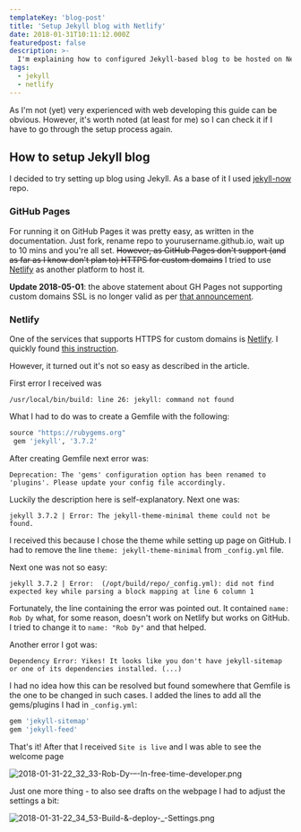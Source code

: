 ```yaml
---
templateKey: 'blog-post'
title: 'Setup Jekyll blog with Netlify'
date: 2018-01-31T10:11:12.000Z
featuredpost: false
description: >-
  I'm explaining how to configured Jekyll-based blog to be hosted on Netlify.
tags:
  - jekyll
  - netlify
---
```

As I'm not (yet) very experienced with web developing this guide can be obvious. However, it's worth noted (at least for me) so I can check it if I have to go through the setup process again.

## How to setup Jekyll blog
I decided to try setting up blog using Jekyll. As a base of it I used [jekyll-now](https://github.com/barryclark/jekyll-now) repo.

### GitHub Pages
For running it on GitHub Pages it was pretty easy, as written in the documentation. Just fork, rename repo to yourusername.github.io, wait up to 10 mins and you're all set. ~~However, as GitHub Pages don't support (and as far as I know don't plan to) HTTPS for custom domains~~ I tried to use [Netlify](https://netlify.com) as another platform to host it. 

**Update 2018-05-01**: the above statement about GH Pages not supporting custom domains SSL is no longer valid as per [that announcement](https://blog.github.com/2018-05-01-github-pages-custom-domains-https/).

### Netlify
One of the services that supports HTTPS for custom domains is [Netlify](https://netlify.com). I quickly found [this instruction](https://www.netlify.com/blog/2015/10/28/a-step-by-step-guide-jekyll-3.0-on-netlify/).

However, it turned out it's not so easy as described in the article.

First error I received was 

``` shell
/usr/local/bin/build: line 26: jekyll: command not found
```

What I had to do was to create a Gemfile with the following:

``` ruby
source "https://rubygems.org"
 gem 'jekyll', '3.7.2'
```

After creating Gemfile next error was:

``` shell
Deprecation: The 'gems' configuration option has been renamed to 'plugins'. Please update your config file accordingly.
```

Luckily the description here is self-explanatory. Next one was:

``` shell
jekyll 3.7.2 | Error: The jekyll-theme-minimal theme could not be found.
```

I received this because I chose the theme while setting up page on GitHub. I had to remove the line `theme: jekyll-theme-minimal` from `_config.yml` file.

Next one was not so easy:

``` shell
jekyll 3.7.2 | Error:  (/opt/build/repo/_config.yml): did not find expected key while parsing a block mapping at line 6 column 1
```

Fortunately, the line containing the error was pointed out. It contained `name: Rob Dy` what, for some reason, doesn't work on Netlify but works on GitHub. I tried to change it to `name: "Rob Dy"` and that helped.

Another error I got was:

``` shell
Dependency Error: Yikes! It looks like you don't have jekyll-sitemap or one of its dependencies installed. (...)
```

I had no idea how this can be resolved but found somewhere that Gemfile is the one to be changed in such cases. I added the lines to add all the gems/plugins I had in `_config.yml`:

``` ruby
gem 'jekyll-sitemap'
gem 'jekyll-feed'
```

That's it! After that I received `Site is live` and I was able to see the welcome page

![2018-01-31-22_32_33-Rob-Dy-–-In-free-time-developer.png](../../img/posts/2018-01-31-22_32_33-Rob-Dy-–-In-free-time-developer.png)

Just one more thing - to also see drafts on the webpage I had to adjust the settings a bit:

![2018-01-31-22_34_53-Build-&-deploy-_-Settings.png](../../img/posts/2018-01-31-22_34_53-Build-&-deploy-_-Settings.png)